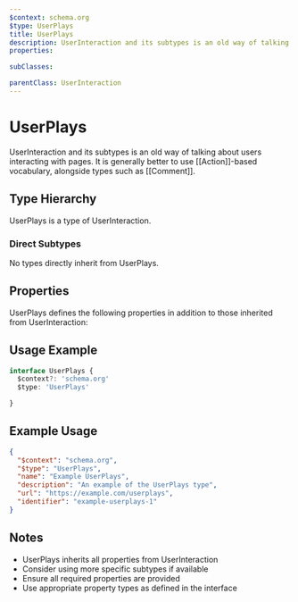 ```yaml
---
$context: schema.org
$type: UserPlays
title: UserPlays
description: UserInteraction and its subtypes is an old way of talking about users interacting with pages. It is generally better to use [[Action]]-based vocabulary, alongside types such as [[Comment]].
properties:

subClasses:

parentClass: UserInteraction
---
```


# UserPlays

UserInteraction and its subtypes is an old way of talking about users interacting with pages. It is generally better to use [[Action]]-based vocabulary, alongside types such as [[Comment]].

## Type Hierarchy

UserPlays is a type of UserInteraction.

### Direct Subtypes

No types directly inherit from UserPlays.

## Properties

UserPlays defines the following properties in addition to those inherited from UserInteraction:



## Usage Example

```typescript
interface UserPlays {
  $context?: 'schema.org'
  $type: 'UserPlays'

}
```

## Example Usage

```json
{
  "$context": "schema.org",
  "$type": "UserPlays",
  "name": "Example UserPlays",
  "description": "An example of the UserPlays type",
  "url": "https://example.com/userplays",
  "identifier": "example-userplays-1"
}
```

## Notes

- UserPlays inherits all properties from UserInteraction
- Consider using more specific subtypes if available
- Ensure all required properties are provided
- Use appropriate property types as defined in the interface
